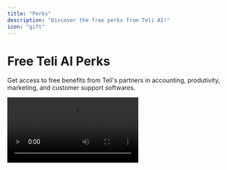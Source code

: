 ```yaml
---
title: "Perks"
description: "Discover the free perks from Teli AI!"
icon: "gift"
---
```


# Free Teli AI Perks

Get access to free benefits from Teli's partners in accounting, produtivity, marketing, and customer support softwares.

<video controls className="w-full aspect-video" src="https://res.cloudinary.com/dpazvavqx/video/upload/v1741983208/kt0orqhni0b0g8hnu162.mp4" />

## Claiming Perks

Claiming a perk is as simple as clicking into the perk card and following the instructions. For larger discounts, you may have to engage with a representative in order to complete redepmtion. Please contact us at [info@teli.ai](mailto:info@teli.ai) for any Perks related questions. We are constantly working with partners to improve our offerings.